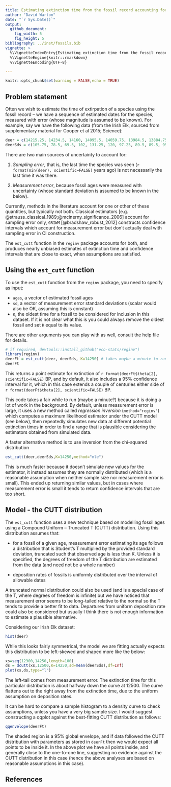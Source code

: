 ```yaml
---
title: Estimating extinction time from the fossil record accounting for measurement error
author: "David Warton"
date: "`r Sys.Date()`"
output: 
  github_document:
    fig_width: 5
    fig_height: 5
bibliography: ../inst/fossils.bib
vignette: >
  %\VignetteIndexEntry{Estimating extinction time from the fossil record accounting for measurement error}
  %\VignetteEngine{knitr::rmarkdown}
  %\VignetteEncoding{UTF-8}

---
```


```r
knitr::opts_chunk$set(warning = FALSE,echo = TRUE)
```

## Problem statement

Often we wish to estimate the time of extirpation of a species using the fossil record -- we have a sequence of estimated dates for the species, measured with error (whose magnitude is assumed to be known). For example, say we have the following data (from the Irish Elk, sourced from supplementary material for Cooper et al 2015; Science):
```r
deer = c(14215.25, 14234.5, 14160, 14095.5, 14059.75, 13984.5, 13884.75, 13864, 13854, 13844.5, 13675.5, 13664.25, 13624.25, 13643.5, 13589.75, 13576.5, 13490.75, 13445, 13431.25, 13399.5, 13379.25, 13382.75, 13357.5, 13348.5, 13347.25, 13340.25, 13258.75, 13192.75, 13192.75, 13189.5, 13182.25, 13033.5, 13022.25, 12956.5, 12825.75, 12839.75, 12860.25, 12791.25, 12779.75, 12693.25, 12628.75, 12739.75, 12591.5, 12432.75)
deerSds = c(105.75, 78.5, 69.5, 102, 131.25, 120, 97.25, 89.5, 89.5, 95, 78.5, 74.75, 132.75, 94, 116.75, 119, 54.75, 119.5, 112.75, 60, 90.75, 58.25, 93, 92, 65.75, 102.25, 284.25, 102.25, 62.75, 75, 95.75, 70, 55.75, 114, 74.75, 110.25, 205.75, 90.75, 97.25, 66.75, 78.25, 307.75, 68, 96.25)
```

There are two main sources of uncertainty to account for:

1. _Sampling error_, that is, the last time the species was seen (`r format(min(deer), scientific=FALSE)` years ago) is not necessarily the last time it was there.

1. _Measurement error_, because fossil ages were measured with uncertainty (whose standard deviation is assumed to be known in the below).

Currently, methods in the literature account for one or other of these quantities, but typically not both. Classical estimators [e.g. @strauss_classical_1989;@mcinerny_significance_2006]
account for sampling error only, `GRIWM` [@bradshaw_robust_2012] constructs confidence intervals which account for measurement error but don't actually deal with sampling error in CI construction.

The `est_cutt` function in the `reginv` package accounts for both, and produces nearly unbiased estimates of extinction time and confidence intervals that are close to exact, when assumptions are satisfied.

## Using the `est_cutt` function

To use the `est_cutt` function from the `reginv` package, you need to specify as input:

- `ages`, a vector of estimated fossil ages
- `sd`, a vector of measurement error standard deviations (scalar would also be OK, assuming this is constant)
- `K`, the oldest time for a fossil to be considered for inclusion in this dataset. If it is not clear what this is you could always remove the oldest fossil and set `K` equal to its value.

There are other arguments you can play with as well, consult the help file for details.

```r
# if required, devtools::install_github("eco-stats/reginv")
library(reginv)
deerFt = est_cutt(deer, deerSds, K=14250) # takes maybe a minute to run
deerFt
```

This returns a point estimate for extinction of `r format(deerFt$theta[2], scientific=FALSE)` BP, and by default, it also includes a 95% confidence interval for it, which in this case extends a couple of centuries either side of `r format(deerFt$theta[2], scientific=FALSE)` BP.

This code takes a fair while to run (maybe a minute?) because it is doing a lot of work in the background. By default, unless measurement error is large, it uses a new method called _regression inversion_ (`method="reginv"`) which computes a maximum likelihood estimator under the CUTT model (see below), then repeatedly simulates new data at different potential extinction times in order to find a range that is plausible considering the estimators obtained from simulated data.

A faster alternative method is to use inversion from the chi-squared distribution
```r
est_cutt(deer,deerSds,K=14250,method="mle")
```

This is much faster because it doesn't simulate new values for the estimator, it instead assumes they are normally distributed (which is a reasonable assumption when neither sample size nor measurement error is small). This ended up returning similar values, but in cases where measurement error is small it tends to return confidence intervals that are too short.


## Model - the CUTT distribution

The `est_cutt` function uses a new technique based on modelling fossil ages using a Compound Uniform -- Truncated T (CUTT) distribution. Using this distribution assumes that:

- for a fossil of a given age, measurement error estimating its age follows a distribution that is Student's T multiplied by the provided standard deviation, truncated such that observed age is less than K. Unless it is specified, the degrees of freedom of the T distribution are estimated from the data (and need not be a whole number)

- deposition rates of fossils is uniformly distributed over the interval of allowable dates

A truncated normal distribution could also be used (and is a special case of the T, where degrees of freedom is infinite) but we have noticed that measurement error seems to be long-tailed relative to the normal so the T tends to provide a better fit to data. Departures from uniform deposition rate could also be considered but usually I think there is not enough information to estimate a plausible alternative.

Considering our Irish Elk dataset:
```r
hist(deer)
```

While this looks fairly symmetrical, the model we are fitting actually expects this distribution to be left-skewed and shaped more like the below:

```r
xs=seq(12300,14250,length=100)
ds = dcutt(xs,12500,K=14250,sd=mean(deerSds),df=Inf)
plot(xs,ds,type="l")
```

The left-tail comes from measurement error. The extinction time for this particular distribution is about halfway down the curve at 12500. The curve flattens out to the right away from the extinction time, due to the uniform assumption on deposition rates.

It can be hard to compare a sample histogram to a density curve to check assumptions, unless you have a very big sample size. I would suggest constructing a qqplot against the best-fitting CUTT distribution as follows:

```r
qqenvelope(deerFt)
```

The shaded region is a 95% global envelope, and if data followed the CUTT distribution with parameters as stored in `deerFt` then we would expect all points to be inside it. In the above plot we have all points inside, and generally close to the one-to-one line, suggesting no evidence against the CUTT distribution in this case (hence the above analyses are based on reasonable assumptions in this case).

## References